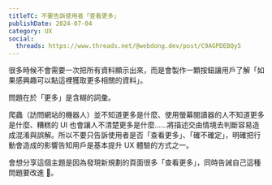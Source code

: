 ```yaml
---
titleTC: 不要告訴使用者「查看更多」
publishDate: 2024-07-04
category: UX
social:
  threads: https://www.threads.net/@webdong.dev/post/C9AGPDEBQy5
---
```


很多時候不會需要一次把所有資料顯示出來，而是會製作一顆按鈕讓用戶了解「如果感興趣可以點這裡獲取更多相關的資料」。

問題在於「更多」是含糊的詞彙。

爬蟲（訪問網站的機器人）並不知道更多是什麼、使用螢幕閱讀器的人不知道更多是什麼、糟糕的 UI 也會讓人不清楚更多是什麼……將描述交由情境去判斷容易造成混淆與誤解。所以不要只告訴使用者是否「查看更多」、「確不確定」，明確把行動會造成的影響告知用戶是基本提升 UX 體驗的方式之一。

會想分享這個主題是因為發現新規劃的頁面很多「查看更多」，同時告誡自己這種問題要改進 🥺。
